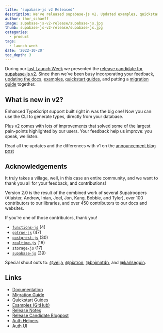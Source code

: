 ```yaml
---
title: 'supabase-js v2 Released'
description: We've released supabase-js v2. Updated examples, quickstarts, and an improved experience.
author: thor_schaeff
image: supabase-js-v2-release/supabase-js.jpg
thumb: supabase-js-v2-release/supabase-js.jpg
categories:
  - product
tags:
  - launch-week
date: '2022-10-20'
toc_depth: 3
---
```


During our [last Launch Week](/launch-week) we presented the [release candidate for supabase-js v2](/blog/supabase-js-v2). Since then we've been busy incorporating your feedback, [updating the docs](/docs/reference/javascript/), [examples](https://github.com/supabase/supabase/tree/master/examples), [quickstart guides](/docs/guides/with-nextjs), and putting a [migration guide](/docs/reference/javascript/v1/upgrade-guide) together.

## What is new in v2?

Enhanced TypeScript support built right in was the big one! Now you can use the CLI to generate types, directly from your database.

Plus v2 comes with lots of improvements that solved some of the largest pain-points highlighted by our users. Your feedback help us improve: you speak, we listen.

Read all the updates and the differences with v1 on the [announcement blog post](/blog/supabase-js-v2)

## Acknowledgements

It truly takes a village, well, in this case an entire community, and we want to thank you all for your feedback, and contributions!

Version 2.0 is the result of the combined work of several Supatroopers (Alaister, Andrew, Inian, Joel, Jon, Kang, Bobbie, and Tyler), over 100 contributors to our libraries, and over 450 contributors to our docs and websites.

If you're one of those contributors, thank you!

- [`functions-js`](https://github.com/supabase/functions-js/graphs/contributors) (4)
- [`gotrue-js`](https://github.com/supabase/gotrue-js/graphs/contributors) (47)
- [`postgrest-js`](https://github.com/supabase/postgrest-js/graphs/contributors) (30)
- [`realtime-js`](https://github.com/supabase/realtime-js/graphs/contributors) (16)
- [`storage-js`](https://github.com/supabase/storage-js/graphs/contributors) (17)
- [`supabase-js`](https://github.com/supabase/supabase-js/graphs/contributors) (39)

Special shout outs to: [@vejja](https://github.com/vejja), [@pixtron](https://github.com/pixtron), [@bnjmnt4n](https://github.com/bnjmnt4n), and [@karlseguin](https://github.com/karlseguin).

## Links

- [Documentation](/docs/reference/javascript)
- [Migration Guide](/docs/reference/javascript/v1/upgrade-guide)
- [Quickstart Guides](/docs/guides/with-nextjs)
- [Examples (GitHub)](https://github.com/supabase/supabase/tree/master/examples)
- [Release Notes](/docs/reference/javascript/release-notes)
- [Release Candidate Blogpost](/blog/supabase-js-v2)
- [Auth Helpers](/docs/guides/auth/auth-helpers/)
- [Auth UI](https://open-models-platform.com/docs/guides/auth/auth-helpers/auth-ui)
